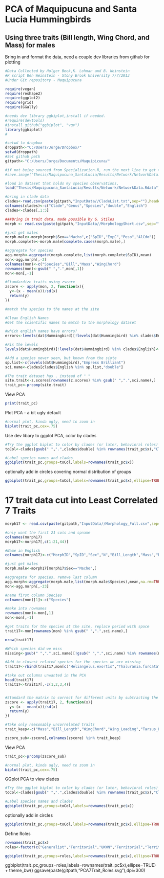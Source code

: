 PCA of Maquipucuna and Santa Lucia Hummingbirds 
========================================================

Using three traits (Bill length, Wing Chord, and Mass) for males
------------

Bring in and format the data, need a couple dev libraries from github for plotting 

```r
#Data Collected by Holger Beck,K. Lohman and B. Weinstein
#R script Ben Weinstein - Stony Brook University 7/7/2013
#Under Git repository - Maquipucuna

require(vegan)
require(reshape2)
require(ggplot2)
require(grid)
require(GGally)

#needs dev library ggbiplot,install if needed. 
#require(devtools)
#install_github("ggbiplot", "vqv")
library(ggbiplot)
#

#setwd to dropbox
droppath<-"C:/Users/Jorge/Dropbox/"
setwd(droppath)
#Set github path
gitpath<-"C:/Users/Jorge/Documents/Maquipicuna/"

#if not being sourced from Specialization.R, run the next line to get the env
#save.image("Thesis/Maquipucuna_SantaLucia/Results/Network/NetworkData.Rdata")

#load in dataset that holds my species observations, 
load("Thesis/Maquipucuna_SantaLucia/Results/Network/NetworkData.Rdata")

#bring in clade data
clades<-read.csv(paste(gitpath,"InputData//CladeList.txt",sep=""),header=FALSE)[,-1]
colnames(clades)<-c("Clade","Genus","Species","double","English")
clades<-clades[,1:5]

###Bring in trait data, made possible by G. Stiles
morph <- read.csv(paste(gitpath,"InputData//MorphologyShort.csv",sep=""),na.strings="9999")

#just get males
morph.male<-morph[morph$Sex=="Macho",c("SpID","ExpC","Peso","AlCdo")]
morph.complete<-morph.male[complete.cases(morph.male),]

#aggregate for species
agg.morph<-aggregate(morph.complete,list(morph.complete$SpID),mean)
mon<-agg.morph[,-2]
colnames(mon)<-c("Species","Bill","Mass","WingChord")
rownames(mon)<-gsub(" ",".",mon[,1])
mon<-mon[,-1]

#Standardize traits using zscore
zscore <- apply(mon, 2, function(x){
  y<-(x - mean(x))/sd(x)
  return(y)
})

#match the species to the names at the site

#Clean English Names
#Get the scientific names to match to the morphology dataset

#which english names have errors?
errors<-levels(dat$Hummingbird)[!levels(dat$Hummingbird) %in% clades$English]

#Fix the levels
levels(dat$Hummingbird)[!levels(dat$Hummingbird) %in% clades$English]<-c("Andean Emerald","Fawn-breasted Brilliant","Gorgeted Sunangel","Tyrian Metaltail")

#Add a species never seen, but known from the siote
sp.list<-c(levels(dat$Hummingbird),"Empress Brilliant")
sci.name<-clades[clades$English %in% sp.list,"double"]

#The trait dataset has . instead of " "
site.trait<-z.scores[rownames(z.scores) %in% gsub(" ",".",sci.name),]
trait_pc<-prcomp(site.trait)
```

View PCA
```r
print(trait_pc)
```

Plot PCA - a bit ugly default
```r
#normal plot, kinda ugly, need to zoom in
biplot(trait_pc,cex=.75)
```

Use dev libary to ggplot PCA, color by clades
```r
#Try the ggplot biplot to color by clades (or later, behavioral roles)
toCol<-clades[gsub(" ",".",clades$double) %in% rownames(trait_pc$x),"Clade"]

#Label species names and clades
ggbiplot(trait_pc,groups=toCol,labels=rownames(trait_pc$x))
```

optionally add in circles covering normal distribution of groups
```r
ggbiplot(trait_pc,groups=toCol,labels=rownames(trait_pc$x),ellipse=TRUE)
```

17 trait data cut into Least Correlated 7 Traits
=========================

```r
morph17 <- read.csv(paste(gitpath,"InputData//Morphology_Full.csv",sep=""),na.strings=9999)

#only want the first 21 cols and spname 
colnames(morph17)
morph17<-morph17[,c(1:21,44)]

#Name in English
colnames(morph17)<-c("MorphID","SpID","Sex","N","Bill_Length","Mass","Bill_width","Total_Culmen","WingChord","Bill_Depth","Wing_Width","Wing_Length","Aspect_Ratio","Wing_Area","Wing_Loading","Wing_Taper","Wing_Area2","Tail_Length","Foot_Extension","Tarsus_Length","Nail_Length","Species")

#just get males
morph.male<-morph17[morph17$Sex=="Macho",]

#aggregate for species, remove last column
agg.morph<-aggregate(morph.male,list(morph.male$Species),mean,na.rm=TRUE)
mon<-agg.morph[,-23]

#name first column Species
colnames(mon)[1]<-c("Species")

#make into rownames
rownames(mon)<-mon[,1]
mon<-mon[,-1]

#get traits for the species at the site, replace period with space
trait17<-mon[rownames(mon) %in% gsub(" ",".",sci.name),]

nrow(trait17)

#Which species did we miss
missing<-gsub(" ",".",sci.name)[!gsub(" ",".",sci.name) %in% rownames(mon)]

#Add in closest related species for the species we are missing
trait17<-rbind(trait17,mon[c("Heliangelus.exortis","Thalurania.furcata"),])

#take out columns unwanted in the PCA
head(trait17)
trait17<-trait17[,-c(1,2,3,4)]


#Standard the matrix to correct for different units by subtracting the means and dividing by sd
zscore <- apply(trait17, 2, function(x){
  y<-(x - mean(x))/sd(x)
  return(y)
})

#Take only reasonably uncorrelated traits
trait_keep<-c("Mass","Bill_Length","WingChord","Wing_Loading","Tarsus_Length","Tail_Length","Nail_Length")

zscore_sub<-zscore[,colnames(zscore) %in% trait_keep]
```

View PCA 

```r
trait_pc<-prcomp(zscore_sub)
```

```r
#normal plot, kinda ugly, need to zoom in
biplot(trait_pc,cex=.75)
```

GGplot PCA to view clades

```r
#Try the ggplot biplot to color by clades (or later, behavioral roles)
toCol<-clades[gsub(" ",".",clades$double) %in% rownames(trait_pc$x),"Clade"]

#Label species names and clades
ggbiplot(trait_pc,groups=toCol,labels=rownames(trait_pc$x))
```

optionally add in circles

```r
ggbiplot(trait_pc,groups=toCol,labels=rownames(trait_pc$x),ellipse=TRUE)
```

Define Roles
```r
rownames(trait_pc$x)
roles<-factor(c("Generalist","Territorial","UKWN","Territorial","Territorial","Trapliner","Trapliner","Territorial","UKWN","Trapliner","Territorial","UKWN","UKWN","Territorial","Territorial","UKWN","Generalist","Trapliner","Trapliner","Trapliner","UKWN","Generalist","Territorial","UKWN"))

ggbiplot(trait_pc,groups=roles,labels=rownames(trait_pc$x),ellipse=TRUE)
```


ggbiplot(trait_pc,groups=roles,labels=rownames(trait_pc$x),ellipse=TRUE) + theme_bw()
ggsave(paste(gitpath,"PCA7Trait_Roles.svg"),dpi=300)

